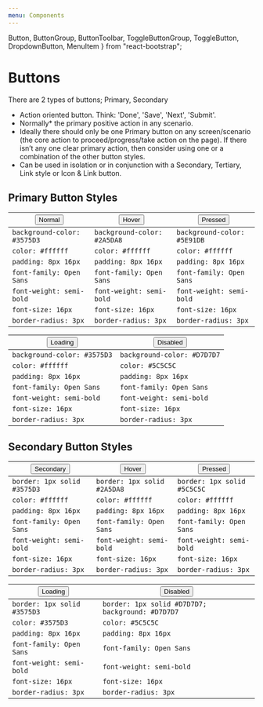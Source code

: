 ```yaml
---
menu: Components
---
```


  Button,
  ButtonGroup,
  ButtonToolbar,
  ToggleButtonGroup,
  ToggleButton,
  DropdownButton,
  MenuItem
} from "react-bootstrap";

<!-- Unused Button Styles
  <Button bsStyle="success">Success</Button>
  <Button bsStyle="info">Info</Button>
  <Button bsStyle="warning">Warning</Button>
-->

# Buttons

There are 2 types of buttons; Primary, Secondary

- Action oriented button. Think: 'Done', 'Save', 'Next', 'Submit'.
- Normally\* the primary positive action in any scenario.
- Ideally there should only be one Primary button on any screen/scenario (the core action to proceed/progress/take action on the page). If there isn’t any one clear primary action, then consider using one or a combination of the other button styles.
- Can be used in isolation or in conjunction with a Secondary, Tertiary, Link style or Icon & Link button.

## Primary Button Styles

| <Button bsStyle="primary">Normal</Button> | <Button bsStyle="primary">Hover</Button> | <Button bsStyle="primary">Pressed</Button> |
| ----------------------------------------- | ---------------------------------------- | ------------------------------------------ |
| `background-color: #3575D3`               | `background-color: #2A5DA8`              | `background-color: #5E91DB`                |
| `color: #ffffff`                          | `color: #ffffff`                         | `color: #ffffff`                           |
| `padding: 8px 16px`                       | `padding: 8px 16px`                      | `padding: 8px 16px`                        |
| `font-family: Open Sans`                  | `font-family: Open Sans`                 | `font-family: Open Sans`                   |
| `font-weight: semi-bold`                  | `font-weight: semi-bold`                 | `font-weight: semi-bold`                   |
| `font-size: 16px`                         | `font-size: 16px`                        | `font-size: 16px`                          |
| `border-radius: 3px`                      | `border-radius: 3px`                     | `border-radius: 3px`                       |

| <Button bsStyle="primary">Loading</Button> | <Button bsStyle="primary">Disabled</Button> |
| ------------------------------------------ | ------------------------------------------- |
| `background-color: #3575D3`                | `background-color: #D7D7D7`                 |
| `color: #ffffff`                           | `color: #5C5C5C`                            |
| `padding: 8px 16px`                        | `padding: 8px 16px`                         |
| `font-family: Open Sans`                   | `font-family: Open Sans`                    |
| `font-weight: semi-bold`                   | `font-weight: semi-bold`                    |
| `font-size: 16px`                          | `font-size: 16px`                           |
| `border-radius: 3px`                       | `border-radius: 3px`                        |

## Secondary Button Styles

| <Button>Secondary</Button>  | <Button>Hover</Button>      | <Button>Pressed</Button>    |
| --------------------------- | --------------------------- | --------------------------- |
| `border: 1px solid #3575D3` | `border: 1px solid #2A5DA8` | `border: 1px solid #5C5C5C` |
| `color: #ffffff`            | `color: #ffffff`            | `color: #ffffff`            |
| `padding: 8px 16px`         | `padding: 8px 16px`         | `padding: 8px 16px`         |
| `font-family: Open Sans`    | `font-family: Open Sans`    | `font-family: Open Sans`    |
| `font-weight: semi-bold`    | `font-weight: semi-bold`    | `font-weight: semi-bold`    |
| `font-size: 16px`           | `font-size: 16px`           | `font-size: 16px`           |
| `border-radius: 3px`        | `border-radius: 3px`        | `border-radius: 3px`        |

| <Button>Loading</Button>    | <Button>Disabled</Button>                        |
| --------------------------- | ------------------------------------------------ |
| `border: 1px solid #3575D3` | `border: 1px solid #D7D7D7; background: #D7D7D7` |
| `color: #3575D3`            | `color: #5C5C5C`                                 |
| `padding: 8px 16px`         | `padding: 8px 16px`                              |
| `font-family: Open Sans`    | `font-family: Open Sans`                         |
| `font-weight: semi-bold`    | `font-weight: semi-bold`                         |
| `font-size: 16px`           | `font-size: 16px`                                |
| `border-radius: 3px`        | `border-radius: 3px`                             |
